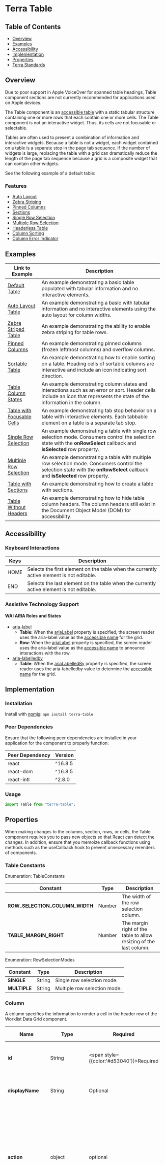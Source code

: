 

<Badge />

# Terra Table

## Table of Contents
* [Overview](/components/cerner-terra-framework-docs/table/about#overview)
* [Examples](/components/cerner-terra-framework-docs/table/about#examples)
* [Accessibility](/components/cerner-terra-framework-docs/table/about#accessibility)
* [Implementation](/components/cerner-terra-framework-docs/table/about#implementation)
* [Properties](/components/cerner-terra-framework-docs/table/about#properties)
* [Terra Standards](/components/cerner-terra-framework-docs/table/about#terra-standards)


## Overview
<Notice variant="important" ariaLevel="2">
Due to poor support in Apple VoiceOver for spanned table headings, Table component sections are not currently recommended for applications used on Apple devices.
</Notice>

The Table component is an [accessible table](https://www.w3.org/WAI/ARIA/apg/patterns/table/) with a static tabular structure containing one or more rows that each contain one or more cells.
The Table component is not an interactive widget. Thus, its cells are not focusable or selectable.

Tables are often used to present a combination of information and interactive widgets. Because a table is not a widget, each widget contained on a table is a separate stop in the page tab sequence. 
If the number of widgets is large, replacing the table with a grid can dramatically reduce the length of the page tab sequence because a grid is a composite widget that can contain other widgets.

See the following example of a default table:

<DefaultTable />

  ### Features

  * [Auto Layout](/components/cerner-terra-framework-docs/table/examples/auto-layout-table)
  * [Zebra Striping](/components/cerner-terra-framework-docs/table/examples/zebra-striped-table)
  * [Pinned Columns](/components/cerner-terra-framework-docs/table/examples/zebra-striped-table)
  * [Sections](/components/cerner-terra-framework-docs/table/examples/table-with-sections)
  * [Single Row Selection](/components/cerner-terra-framework-docs/table/examples/table-single-row-selection)
  * [Multiple Row Selection](/components/cerner-terra-framework-docs/table/examples/table-multiple-row-selection)
  * [Headerless Table](/components/cerner-terra-framework-docs/table/examples/table-without-headers)
  * [Column Sorting](/components/cerner-terra-framework-docs/table/examples/sortable-table)
  * [Column Error Indicator](/components/cerner-terra-framework-docs/table/examples/table-column-states)

## Examples
|                                                Link to Example                                                |                                                                                 Description                                                                                 |
| ------------------------------------------------------------------------------------------------------------- | --------------------------------------------------------------------------------------------------------------------------------------------------------------------------- |
| [Default Table](/components/cerner-terra-framework-docs/table/examples/default-table)                         | An example demonstrating a basic table populated with tabular information and no interactive elements.                                                                      |
| [Auto Layout Table](/components/cerner-terra-framework-docs/table/examples/auto-layout-table)                 | An example demonstrating a basic with tabular information and no interactive elements using the auto layout for column widths.                                              |
| [Zebra Striped Table](/components/cerner-terra-framework-docs/table/examples/zebra-striped-table)             | An example demonstrating the ability to enable zebra striping for table rows.                                                                                               |
| [Pinned Columns](/components/cerner-terra-framework-docs/table/examples/pinned-columns)                       | An example demonstrating pinned columns (frozen leftmost columns) and overflow columns.                                                                                     |
| [Sortable Table](/components/cerner-terra-framework-docs/table/examples/sortable-table)                       | An example demonstrating how to enable sorting on a table. Heading cells of sortable columns are interactive and include an icon indicating sort direction.                 |
| [Table Column States](/components/cerner-terra-framework-docs/table/examples/table-column-states)             | An example demonstrating column states and interactions such as an error or sort. Header cells include an icon that represents the state of the information in the column.  |
| [Table with Focusable Cells](/components/cerner-terra-framework-docs/table/examples/table-focusable-cell)     | An example demonstrating tab stop behavior on a table with interactive elements. Each tabbable element on a table is a separate tab stop.                                   |
| [Single Row Selection](/components/cerner-terra-framework-docs/table/examples/table-single-row-selection)     | An example demonstrating a table with single row selection mode. Consumers control the selection state with the **onRowSelect** callback and **isSelected** row property.   |
| [Multiple Row Selection](/components/cerner-terra-framework-docs/table/examples/table-multiple-row-selection) | An example demonstrating a table with multiple row selection mode. Consumers control the selection state with the **onRowSelect** callback and **isSelected** row property. |
| [Table with Sections](/components/cerner-terra-framework-docs/table/examples/table-with-sections)             | An example demonstrating how to create a table with sections.                                                                                                               |
| [Table Without Headers](/components/cerner-terra-framework-docs/table/examples/table-without-headers)         | An example demonstrating how to hide table column headers. The column headers still exist in the Document Object Model (DOM) for accessibility.                             |

## Accessibility
### Keyboard Interactions

| Keys |                                        Description                                        |
| ---- | ----------------------------------------------------------------------------------------- |
| HOME | Selects the first element on the table when the currently active element is not editable. |
| END  | Selects the last element on the table when the currently active element is not editable.  |

### Assistive Technology Support
#### WAI ARIA Roles and States
* [aria-label](https://developer.mozilla.org/en-US/docs/Web/Accessibility/ARIA/Attributes/aria-label)
  * **Table**: When the [ariaLabel](/components/cerner-terra-framework-docs/table/about#table-props) property is specified, the screen reader uses the aria-label value as the [accessible name](https://w3c.github.io/accname/#dfn-accessible-name) for the grid.
  * **Row**: When the [ariaLabel](/components/cerner-terra-framework-docs/table/about#row) property is specified, the screen reader uses the aria-label value as the [accessible name](https://w3c.github.io/accname/#dfn-accessible-name) to announce interactions with the row.
* [aria-labelledby](https://developer.mozilla.org/en-US/docs/Web/Accessibility/ARIA/Attributes/aria-labelledby)
  * **Table**: When the [ariaLabelledBy](/components/cerner-terra-framework-docs/table/about#table-props) property is specified, the screen reader uses the aria-labelledby value to determine the [accessible name](https://w3c.github.io/accname/#dfn-accessible-name) for the grid.

## Implementation

### Installation
Install with [npmjs](https://www.npmjs.com):
`npm install terra-table`

<!-- AUTO-GENERATED-CONTENT:START Peer Dependencies -->

### Peer Dependencies

Ensure that the following peer dependencies are installed in your application for the component to properly function:

| Peer Dependency | Version |
| --------------- | ------- |
| react           | ^16.8.5 |
| react-dom       | ^16.8.5 |
| react-intl      | ^2.8.0  |

<!-- AUTO-GENERATED-CONTENT:END -->

### Usage

```jsx
import Table from "terra-table";
```

## Properties
<Notice variant="important" ariaLevel="2">
When making changes to the columns, section, rows, or cells, the Table component requires you to pass new objects so that React can detect the changes.  
In addition, ensure that you memoize callback functions using methods such as the useCallback hook to prevent unnecessary rerenders of components.
</Notice>

<TablePropsTable />

### Table Constants
Enumeration: TableConstants

|            Constant            |  Type  |                             Description                             |
| ------------------------------ | ------ | ------------------------------------------------------------------- |
| **ROW_SELECTION_COLUMN_WIDTH** | Number | The width of the row selection column.                              |
| **TABLE_MARGIN_RIGHT**         | Number | The margin right of the table to allow resizing of the last column. |

Enumeration: RowSelectionModes

|   Constant   |  Type  |         Description          |
| ------------ | ------ | ---------------------------- |
| **SINGLE**   | String | Single row selection mode.   |
| **MULTIPLE** | String | Multiple row selection mode. |

### Column
A column specifies the information to render a cell in the header row of the Worklist Data Grid component.

|       Name        |                    Type                    |                    Required                     | Default Value |                                                                                                                                                   Description                                                                                                                                                    |
| ----------------- | ------------------------------------------ | ----------------------------------------------- | ------------- | ---------------------------------------------------------------------------------------------------------------------------------------------------------------------------------------------------------------------------------------------------------------------------------------------------------------- |
| **id**            | String                                     | <span style={{color:'#d53040'}}>Required</span> | None          | An identifier to uniquely identify the column in the grid.                                                                                                                                                                                                                                                       |
| **displayName**   | String                                     | Optional                                        | None          | A string of text to render in the column header cell.                                                                                                                                                                                                                                                            |
| **action**        | object                                     | optional                                        | none          | An object containing label and onClick properties for column action button, which will be displayed in an additional row below the column header row.                                                                                                                                                            |
| **hasError**      | Bool                                       | Optional                                        | None          | A Boolean value indicating whether the column information has an error.                                                                                                                                                                                                                                          |
| **isResizable**   | Bool                                       | Optional                                        | None          | A Boolean value indicating whether the column header is resizable. This value is ignored when for a table with auto layout enabled.                                                                                                                                                                              |
| **isSelectable**  | Bool                                       | Optional                                        | None          | A Boolean value indicating whether the column header is selectable.                                                                                                                                                                                                                                              |
| **minimumWidth**  | Number                                     | Optional                                        | None          | A number that specifies the minimum column width in pixels.                                                                                                                                                                                                                                                      |
| **maximumWidth**  | Number                                     | Optional                                        | None          | A number that specifies the maximum column width in pixels.                                                                                                                                                                                                                                                      |
| **width**         | unionOf: [type: 'number',type: 'string',], | Optional                                        | None          | The width can be either a numeric or string value. When a number is provided, it is the number (in px) specifying the width of the column. If not provided, the Table's default column width will be used. When a string is provided, it specifies the default column width and can be any valid CSS width value |
| **sortIndicator** | Custom                                     | Optional                                        | None          | A string indicating which sorting indicator is rendered (`ascending` or `descending`). A sorting indicator is rendered only if a value is provided.                                                                                                                                                              |

### Section
<Notice variant="important" ariaLevel="2">
Due to poor support in Apple VoiceOver for spanned table headings, Table component sections are not currently recommended for applications used on Apple devices.
</Notice>

A section defines the rows rendered in the section.

|       Name        |  Type  |                    Required                     | Default Value |                                                     Description                                                     |
| ----------------- | ------ | ----------------------------------------------- | ------------- | ------------------------------------------------------------------------------------------------------------------- |
| **id**            | String | <span style={{color:'#d53040'}}>Required</span> | None          | An identifier to uniquely identify the section in the grid.                                                         |
| **isCollapsible** | Bool   | Optional                                        | False         | A Boolean value indicating whether the the section is collapsible.                                                  |
| **isCollapsed**   | Bool   | Optional                                        | False         | A Boolean value indicating whether the section is collapsed. If true, the contents of the section is not displayed. |
| **text**          | String | Optional                                        | None          | A text string to render in the section header.                                                                      |
| **rows**          | Array  | Optional                                        | []            | An array of row objects to be rendered in the section.                                                              |
| **subsections**   | Array  | Optional                                        | []            | An array of subsections objects to be rendered within the section.                                                  |

#### Subsection

Subsections objects are virtually identical to section objects.

|       Name        |  Type  |                    Required                     | Default Value |                                                        Description                                                        |
| ----------------- | ------ | ----------------------------------------------- | ------------- | ------------------------------------------------------------------------------------------------------------------------- |
| **id**            | String | <span style={{color:'#d53040'}}>Required</span> | None          | An identifier to uniquely identify the subsection in the grid.                                                            |
| **isCollapsible** | Bool   | Optional                                        | False         | A Boolean value indicating whether the the subsection is collapsible.                                                     |
| **isCollapsed**   | Bool   | Optional                                        | False         | A Boolean value indicating whether the subsection is collapsed. If true, the contents of the subsection is not displayed. |
| **text**          | String | Optional                                        | None          | A text string to render in the subsection header.                                                                         |
| **rows**          | Array  | Optional                                        | []            | An array of row objects to be rendered in the subsection.                                                                 |

### Row
A row defines the cells rendered in the row.

|      Name      |  Type  |                    Required                     | Default Value |                                                                          Description                                                                          |
| -------------- | ------ | ----------------------------------------------- | ------------- | ------------------------------------------------------------------------------------------------------------------------------------------------------------- |
| **id**         | String | <span style={{color:'#d53040'}}>Required</span> | None          | An identifier to uniquely identify the row in the grid.                                                                                                       |
| **cells**      | Array  | Optional                                        | []            | An array of cell objects that define the content to be rendered in the row. Cells are rendered in the order given and are expected to match the column order. |
| **isSelected** | Bool   | Optional                                        | None          | A Boolean value indicating whether the row is rendered as selected.                                                                                           |
| **ariaLabel**  | String | Optional                                        | None          | A string identifier used to describe the row contents. This value is used for accessibility when announcing the row selection or deselection.                 |

### Cell
A cell defines the content rendered at the intersection of a row and a column.

|      Name       |  Type   | Required | Default Value |                                                               Description                                                                |
| --------------- | ------- | -------- | ------------- | ---------------------------------------------------------------------------------------------------------------------------------------- |
| **content**     | Content | Optional | None          | The content to render in the cell.                                                                                                       |
| **isMasked**    | Bool    | Optional | None          | A Boolean value indicating whether the cell content is masked.                                                                           |
| **maskedLabel** | Bool    | Optional | None          | A Boolean value that provides a custom string for screen readers to read masked cells. This value is only applied if the cell is masked. |

## Terra Standards
* [Cross-Browser Support](https://engineering.cerner.com/terra-ui/about/terra-ui/component-standards#cross-browser-support)
* [Mobile Support](https://engineering.cerner.com/terra-ui/about/terra-ui/component-standards#mobile-support)
* [Internationalization Support](https://engineering.cerner.com/terra-ui/about/terra-ui/component-standards#internationalization-i18n)
* [LTR/RTL Support](https://engineering.cerner.com/terra-ui/about/terra-ui/component-standards#ltr--rtl)